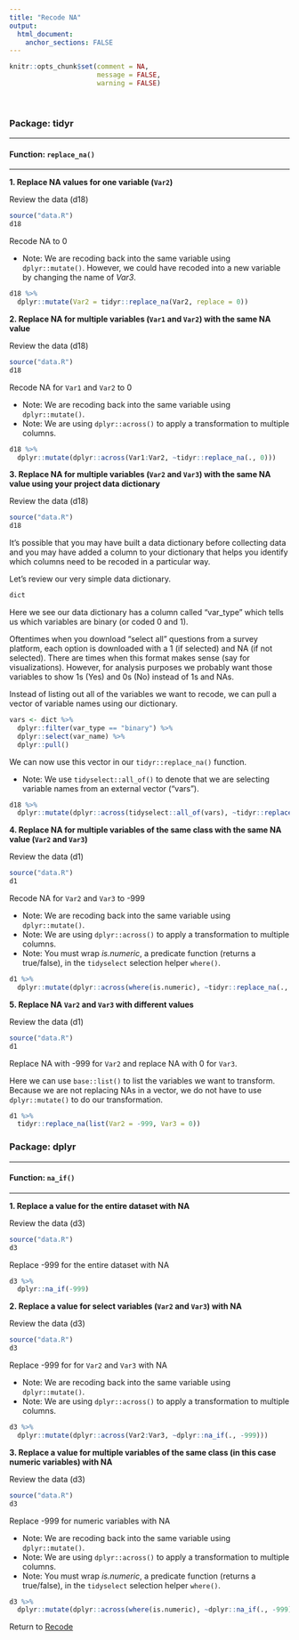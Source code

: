 ```yaml
---
title: "Recode NA"
output: 
  html_document:
    anchor_sections: FALSE
---
```


```r
knitr::opts_chunk$set(comment = NA,
                      message = FALSE,
                      warning = FALSE)
```

<br>

### Package: tidyr

---

#### Function: `replace_na()`

---

**1\. Replace NA values for one variable (`Var2`)**

Review the data (d18)

```r

source("data.R")
d18

```

Recode NA to 0

* Note: We are recoding back into the same variable using `dplyr::mutate()`. However, we could have recoded into a new variable by changing the name of *Var3*.

```r

d18 %>% 
  dplyr::mutate(Var2 = tidyr::replace_na(Var2, replace = 0))

```


**2\. Replace NA for multiple variables (`Var1` and `Var2`) with the same NA value**

Review the data (d18)

```r

source("data.R")
d18

```

Recode NA for `Var1` and `Var2` to 0

* Note: We are recoding back into the same variable using `dplyr::mutate()`. 
* Note: We are using `dplyr::across()` to apply a transformation to multiple columns.

```r

d18 %>% 
  dplyr::mutate(dplyr::across(Var1:Var2, ~tidyr::replace_na(., 0)))

```

**3\. Replace NA for multiple variables (`Var2` and `Var3`) with the same NA value using your project data dictionary**

Review the data (d18)

```r

source("data.R")
d18

```

It's possible that you may have built a data dictionary before collecting data and you may have added a column to your dictionary that helps you identify which columns need to be recoded in a particular way.

Let's review our very simple data dictionary.

```r

dict

```

Here we see our data dictionary has a column called "var_type" which tells us which variables are binary (or coded 0 and 1).

Oftentimes when you download "select all" questions from a survey platform, each option is downloaded with a 1 (if selected) and NA (if not selected). There are times when this format makes sense (say for visualizations). However, for analysis purposes we probably want those variables to show 1s (Yes) and 0s (No) instead of 1s and NAs.

Instead of listing out all of the variables we want to recode, we can pull a vector of variable names using our dictionary.

```r

vars <- dict %>%
  dplyr::filter(var_type == "binary") %>%
  dplyr::select(var_name) %>%
  dplyr::pull()

```

We can now use this vector in our `tidyr::replace_na()` function.

* Note: We use `tidyselect::all_of()` to denote that we are selecting variable names from an external vector ("vars").

```r

d18 %>%
  dplyr::mutate(dplyr::across(tidyselect::all_of(vars), ~tidyr::replace_na(., 0)))

```


**4\. Replace NA for multiple variables of the same class with the same NA value (`Var2` and `Var3`)**

Review the data (d1)

```r

source("data.R")
d1

```

Recode NA for `Var2` and `Var3` to -999

* Note: We are recoding back into the same variable using `dplyr::mutate()`. 
* Note: We are using `dplyr::across()` to apply a transformation to multiple columns.
* Note: You must wrap *is.numeric*, a predicate function (returns a true/false), in the `tidyselect` selection helper `where()`.

```r

d1 %>% 
  dplyr::mutate(dplyr::across(where(is.numeric), ~tidyr::replace_na(., -999)))

```


**5\. Replace NA `Var2` and `Var3` with different values**

Review the data (d1)

```r

source("data.R")
d1

```

Replace NA with -999 for `Var2` and replace NA with 0 for `Var3`.

Here we can use `base::list()` to list the variables we want to transform. Because we are not replacing NAs in a vector, we do not have to use `dplyr::mutate()` to do our transformation.

```r

d1 %>% 
  tidyr::replace_na(list(Var2 = -999, Var3 = 0))

```

### Package: dplyr

---

#### Function: `na_if()`

---

**1\. Replace a value for the entire dataset with NA**

Review the data (d3)

```r

source("data.R")
d3

```

Replace -999 for the entire dataset with NA

```r

d3 %>% 
  dplyr::na_if(-999)

```


**2\. Replace a value for select variables (`Var2` and `Var3`) with NA**

Review the data (d3)

```r

source("data.R")
d3

```

Replace -999 for for `Var2` and `Var3` with NA

* Note: We are recoding back into the same variable using `dplyr::mutate()`. 
* Note: We are using `dplyr::across()` to apply a transformation to multiple columns.

```r

d3 %>% 
  dplyr::mutate(dplyr::across(Var2:Var3, ~dplyr::na_if(., -999)))

```

**3\. Replace a value for multiple variables of the same class (in this case numeric variables) with NA**

Review the data (d3)

```r

source("data.R")
d3

```

Replace -999 for numeric variables with NA

* Note: We are recoding back into the same variable using `dplyr::mutate()`.
* Note: We are using `dplyr::across()` to apply a transformation to multiple columns.
* Note: You must wrap *is.numeric*, a predicate function (returns a true/false), in the `tidyselect` selection helper `where()`.


```r

d3 %>% 
  dplyr::mutate(dplyr::across(where(is.numeric), ~dplyr::na_if(., -999)))

```

Return to [Recode](https://github.com/Cghlewis/data-wrangling-functions/wiki/Recode)